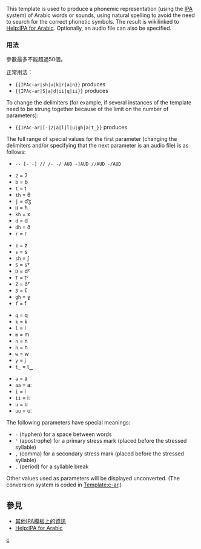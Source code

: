 {{Documentation subpage}}
<!-- PLEASE ADD CATEGORIES AND INTERWIKIS AT THE BOTTOM OF THIS PAGE -->

This template is used to produce a phonemic representation (using the [[IPA]] system) of Arabic words or sounds, using natural spelling to avoid the need to search for the correct phonetic symbols. The result is wikilinked to [[Help:IPA for Arabic]]. Optionally, an audio file can also be specified.

===用法===
參數最多不能超過50個。

正常用法：
*<tt><nowiki>{{IPAc-ar|sh|u|k|r|a|n}}</nowiki></tt> produces {{IPAc-ar|sh|u|k|r|a|n}}
*<tt><nowiki>{{IPAc-ar|S|a|d|ii|q|ii}}</nowiki></tt> produces {{IPAc-ar|S|a|d|ii|q|ii}}

<!-- TO BE REPLACED
With an audio file:
*<tt><nowiki>{{IPAc-fr|AUD|FR-Québec.ogg|qu|e|b|E|c}}</nowiki></tt> produces {{IPAc-fr|AUD|FR-Québec.ogg|qu|e|b|E|c}}
-->
To change the delimiters (for example, if several instances of the template need to be strung together because of the limit on the number of parameters):
*<tt><nowiki>{{IPAc-ar|[-|2|a|l|l|u|gh|a|t_}}</nowiki></tt> produces {{IPAc-ar|[-|2|a|l|l|u|gh|a|t_}}
The full range of special values for the first parameter (changing the delimiters and/or specifying that the next parameter is an audio file) is as follows:
*<tt>-- [- -] // /- -/ AUD -]AUD //AUD -/AUD</tt>

{{Collapse top|List of characters accepted for template input}}
{{col-begin}}
{{col-4}}
*<tt>2</tt> = ʔ
*<tt>b</tt> = b
*<tt>t</tt> = t
*<tt>th</tt> = θ
*<tt>j</tt> = d͡ʒ
*<tt>H</tt> = ħ
*<tt>kh</tt> = x
*<tt>d</tt> = d
*<tt>dh</tt> = ð
*<tt>r</tt> = r
{{col-4}}
*<tt>z</tt> = z
*<tt>s</tt> = s
*<tt>sh</tt> = ʃ
*<tt>S</tt> = sˤ
*<tt>D</tt> = dˤ
*<tt>T</tt> = tˤ
*<tt>Z</tt> = ðˤ
*<tt>3</tt> = ʕ
*<tt>gh</tt> = ɣ
*<tt>f</tt> = f
{{col-4}}
*<tt>q</tt> = q
*<tt>k</tt> = k
*<tt>l</tt> = l
*<tt>m</tt> = m
*<tt>n</tt> = n
*<tt>h</tt> = h
*<tt>w</tt> = w
*<tt>y</tt> = j
*<tt>t_</tt> = t‿
{{col-4}}
*<tt>a</tt> = a
*<tt>aa</tt> = aː
*<tt>i</tt> = i
*<tt>ii</tt> = iː
*<tt>u</tt> = u
*<tt>uu</tt> = uː
{{col-end}}
{{Collapse bottom}}

The following parameters have special meanings:
*<tt>-</tt> (hyphen) for a space between words
*<tt>'</tt> (apostrophe) for a primary stress mark (placed before the stressed syllable)
*<tt>,</tt> (comma) for a secondary stress mark (placed before the stressed syllable)
*<tt>.</tt> (period) for a syllable break
<!--more needed here-->

Other values used as parameters will be displayed unconverted. (The conversion system is coded in [[Template:c-ar]].)

==參見==
* [[Template:Usage of IPA templates|其他IPA模板上的資訊]]
* [[Help:IPA for Arabic]]

<includeonly>
<!-- CATEGORIES AND INTERWIKIS HERE, THANKS -->
[[Category:IPA語言模板|c]]
</includeonly>